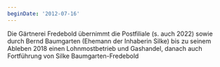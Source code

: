```yaml
---
beginDate: '2012-07-16'
---
```


Die Gärtnerei Fredebold übernimmt die Postfiliale (s. auch 2022) sowie durch
Bernd Baumgarten (Ehemann der Inhaberin Silke) bis zu seinem Ableben 2018 einen
Lohnmostbetrieb und Gashandel, danach auch Fortführung von Silke
Baumgarten-Fredebold
